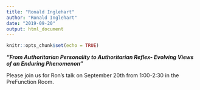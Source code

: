 ```yaml
---
title: "Ronald Inglehart"
author: "Ronald Inglehart"
date: "2019-09-20"
output: html_document
---
```


```r
knitr::opts_chunk$set(echo = TRUE)
```

***"From Authoritarian Personality to Authoritarian Reflex- Evolving Views of an Enduring Phenomenon"***

Please join us for Ron's talk on September 20th from 1:00-2:30 in the PreFunction Room.


